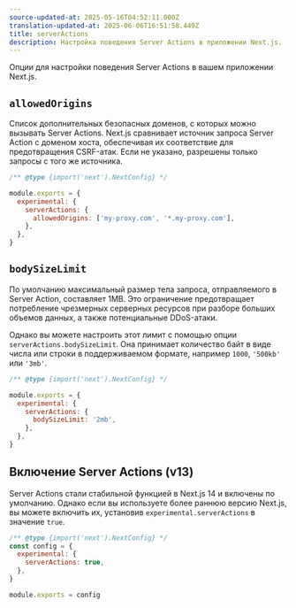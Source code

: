 ```yaml
---
source-updated-at: 2025-05-16T04:52:11.000Z
translation-updated-at: 2025-06-06T16:51:58.449Z
title: serverActions
description: Настройка поведения Server Actions в приложении Next.js.
---
```


Опции для настройки поведения Server Actions в вашем приложении Next.js.

## `allowedOrigins`

Список дополнительных безопасных доменов, с которых можно вызывать Server Actions. Next.js сравнивает источник запроса Server Action с доменом хоста, обеспечивая их соответствие для предотвращения CSRF-атак. Если не указано, разрешены только запросы с того же источника.

```js filename="next.config.js"
/** @type {import('next').NextConfig} */

module.exports = {
  experimental: {
    serverActions: {
      allowedOrigins: ['my-proxy.com', '*.my-proxy.com'],
    },
  },
}
```

## `bodySizeLimit`

По умолчанию максимальный размер тела запроса, отправляемого в Server Action, составляет 1MB. Это ограничение предотвращает потребление чрезмерных серверных ресурсов при разборе больших объемов данных, а также потенциальные DDoS-атаки.

Однако вы можете настроить этот лимит с помощью опции `serverActions.bodySizeLimit`. Она принимает количество байт в виде числа или строки в поддерживаемом формате, например `1000`, `'500kb'` или `'3mb'`.

```js filename="next.config.js"
/** @type {import('next').NextConfig} */

module.exports = {
  experimental: {
    serverActions: {
      bodySizeLimit: '2mb',
    },
  },
}
```

## Включение Server Actions (v13)

Server Actions стали стабильной функцией в Next.js 14 и включены по умолчанию. Однако если вы используете более раннюю версию Next.js, вы можете включить их, установив `experimental.serverActions` в значение `true`.

```js filename="next.config.js"
/** @type {import('next').NextConfig} */
const config = {
  experimental: {
    serverActions: true,
  },
}

module.exports = config
```